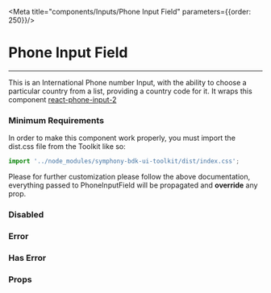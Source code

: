 
<Meta title="components/Inputs/Phone Input Field" parameters={{order: 250}}/>

# Phone Input Field
<hr />

This is an International Phone number Input, with the ability to choose a particular
country from a list, providing a country code for it.
It wraps this component [react-phone-input-2](https://github.com/bl00mber/react-phone-input-2)

<Preview withSource="open">
  <Story name="regular">
    <PhoneInputField value="+1" label="Default Phone Input field"/>
  </Story>
</Preview>

### Minimum Requirements
In order to make this component work properly, you must import the dist.css file from the Toolkit
like so:

```jsx
import '../node_modules/symphony-bdk-ui-toolkit/dist/index.css';

```

Please for further customization please follow the above documentation,
everything passed to PhoneInputField will be propagated and **override** any prop.



### Disabled
<Preview withSource="open">
  <Story name="disabled">
    <PhoneInputField value="+1" disabled label="Disabled InputField" />
  </Story>
</Preview>

### Error
<Preview withSource="open">
  <Story name="error">
    <PhoneInputField value="+1" inputState="error" label="Error Phone Input Field" />
  </Story>
</Preview>

### Has Error
<Preview withSource="open">
  <Story name="hasError">
    <PhoneInputField value="+1" inputState="error" label="Error Phone Input Field" />
  </Story>
</Preview>

### Props
<Props of={PhoneInputField} />

